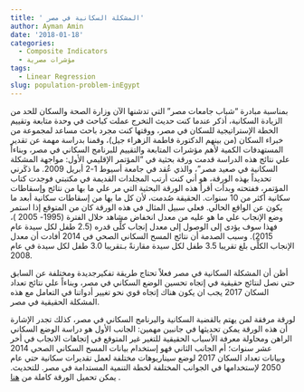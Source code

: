 ```yaml
---
title: ' المشكلة السكانية في مصر' 
author: Ayman Amin
date: '2018-01-18'
categories:
  - Composite Indicators
  - مؤشرات مصرية
tags:
  - Linear Regression
slug: population-problem-inEgypt
---
```



بمناسبة مبادرة "شباب جامعات مصر" التي تدشنها الآن وزارة الصحة والسكان للحد من الزيادة السكانية، أذكر عندما كنت حديث التخرج عملت كباحث في وحدة متابعة وتقييم الخطة الإستراتيجية للسكان في مصر، ووقتها كنت مجرد باحث مساعد لمجموعة من خبراء السكان (من بينهم الدكتورة فاطمة الزهراء جيل)، وقمنا بدراسة مهمة عن تقدير المستهدفات الكمية لأهم مؤشرات المتابعة والتقييم للبرنامج السكاني في مصر، وبناءاً علي نتائج هذه الدراسة قدمت ورقة بحثية في "المؤتمر الإقليمي الأول: مواجهة المشكلة السكانية في صعيد مصر"، والذي عُقد في جامعة أسيوط 1-2 أبريل 2009. ما ذكَرني تحديداً بهذه الورقة، هو أني كنت أرتب المجلدات القديمة في مكتبتي فوجدت كتاب المؤتمر، ففتحته وبدأت أقرأ هذه الورقة البحثية التي مر علي ما بها من نتائج وإسقاطات سكانية أكثر من 10 سنوات. الحقيقة صُدمت، لأن كل ما بها من إسقاطات سكانية أبعد ما يكون عن الواقع الحالي. فعلي سبيل المثال في هذه الورقة كان من المتوقع إذا استمر وضع الإنجاب علي ما هو عليه من معدل انخفاض مشاهد خلال الفترة (1995- 2005 )، فهذا سوف يؤدى إلى الوصول إلى معدل إنجاب كلِّى قدره (2.5 طفل لكل سيدة عام 2015). وسبب الصدمة أن نتائج المسح السكاني الصحي في 2014 أفادت أن معدل الإنجاب الكلِّى بلغ تقريبا 3.5 طفل لكل سيدة مقارنةً بـتقريبا 3.0 طفل لكل سيدة في عام 2008.


أظن أن المشكلة السكانية في مصر فعلاً تحتاج طريقة تفكيرجديدة ومختلفة عن السابق حتي نصل لنتائج حقيقية في إتجاه تحسين الوضع السكاني في مصر، وبناءاً علي نتائج تعداد السكان 2017 يجب ان يكون هناك إتجاه قوي نحو تغيير أدواتنا في التعامل مع هذه المشكلة الحقيقية في مصر.

لورقة مرفقة لمن يهتم بالقضية السكانية والبرنامج السكاني في مصر، كذلك تجدر الإشارة أن هذه الورقة يمكن تحديثها في جانبين مهمين: الجانب الأول هو دراسة الوضع السكاني الراهن ومحاولة معرفة الأسباب الحقيقية للتغير غير المتوقع في إتجاهات الانجاب في أخر عشر سنوات؛ أم الجانب الثاني فهو إستخدام بيانات المسح السكاني الصحي 2014 وبيانات تعداد السكان 2017 لوضع سيناريوهات مختلفة لعمل تقديرات سكانية حتي عام 2050 لإستخدامها في الجوانب المختلفة لخطة التنمية المستدامة في مصر. للتحديث. يمكن تحميل الورقة كاملة من <a href = "https://www.researchgate.net/publication/322448040_Estimating_the_quantitative_values_for_the_monitoring_and_evaluation_indicators_of_the_population_problem_2005-2017_In_Arabic"> هنا</a> .

<!--
من هنا نهتم بكل لغة "English" تحت الاختبار الأول

- العمل: ثلاثة اقسام
	- صباحي
	- مسائي
- الصبر
- الارادة
- قبل كل هذا العون من الله

محتويات:

1. تربية
3. دين
2. عقيدة



```r
library("Ecdat")
data("Housing")
```



```r
summary(Housing)
```

-->
